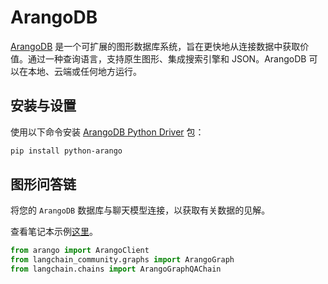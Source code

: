 # ArangoDB

[ArangoDB](https://github.com/arangodb/arangodb) 是一个可扩展的图形数据库系统，旨在更快地从连接数据中获取价值。通过一种查询语言，支持原生图形、集成搜索引擎和 JSON。ArangoDB 可以在本地、云端或任何地方运行。

## 安装与设置

使用以下命令安装 [ArangoDB Python Driver](https://github.com/ArangoDB-Community/python-arango) 包：

```bash
pip install python-arango
```

## 图形问答链

将您的 `ArangoDB` 数据库与聊天模型连接，以获取有关数据的见解。

查看笔记本示例[这里](/docs/integrations/graphs/arangodb)。

```python
from arango import ArangoClient
from langchain_community.graphs import ArangoGraph
from langchain.chains import ArangoGraphQAChain
```